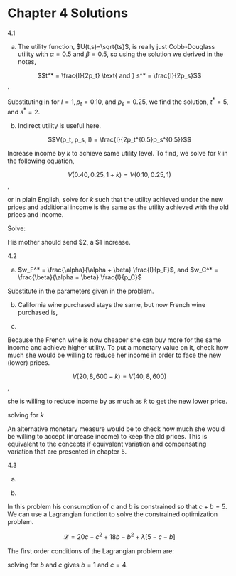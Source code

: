 # Chapter 4 Solutions {-}

4.1   

a. The utility function, $U(t,s)=\sqrt{ts}$, is really just Cobb-Douglass utility with $\alpha = 0.5$ and $\beta = 0.5$, so using the solution we derived in the notes,   

$$t^* = \frac{I}{2p_t} \text{ and }  s^* = \frac{I}{2p_s}$$. 

Substituting in for $I= 1, p_t = 0.10,$ and $p_s = 0.25$, we find the solution, $t^* = 5,$ and $s^* = 2$.  

b. Indirect utility is useful here.  

$$V(p_t, p_s, I) = \frac{I}{2p_t^{0.5}p_s^{0.5}}$$  

Increase income by $k$ to achieve same utility level. To find, we solve for $k$ in the following equation,  

$$V(0.40, 0.25, 1+k) = V(0.10, 0.25, 1)$$,

or in plain English, solve for $k$ such that the utility achieved under the new prices and additional income is the same as the utility achieved with the old prices and income. 

Solve:  

\begin{align*}
\frac{1+k}{2*0.40^{0.5}*0.25^{0.5}} &= \frac{1}{2*0.10^{0.5}*0.25^{0.5}} \\ 
k &= \frac{0.40^{0.5}*0.25^{0.5}}{0.10^{0.5}*0.25^{0.5}} - 1 \\
k &= $1
\end{align*}

His mother should send \$2, a \$1 increase.   

4.2  

a.  $w_F^* = \frac{\alpha}{\alpha + \beta} \frac{I}{p_F}$, and $w_C^* = \frac{\beta}{\alpha + \beta} \frac{I}{p_C}$  

Substitute in the parameters given in the problem.  

\begin{align*}
w_F^* &= \frac{2}{3} \frac{600}{40} \\
 &= 10
\end{align*} 

\begin{align*}
w_C^* &= \frac{1}{3} \frac{600}{8} \\
 &= 25
\end{align*}  

b. California wine purchased stays the same, but now French wine purchased is,  

\begin{align*}
w_F^* &= \frac{2}{3} \frac{600}{20} \\
 &= 20
\end{align*}  

c.  

Because the French wine is now cheaper she can buy more for the same income and achieve higher utility. To put a monetary value on it, check how much she would be willing to reduce her income in order to face the new (lower) prices. 

$$V(20, 8, 600-k) = V(40, 8, 600)$$,  

she is willing to reduce income by as much as $k$ to get the new lower price.   

\begin{align*}
\left( \frac{2}{3} \right) ^{\frac{2}{3}} \left( \frac{1}{3} \right) ^{\frac{1}{3}} \frac{600-k}{20^{\frac{2}{3}}8^{\frac{1}{3}}} &= \left( \frac{2}{3} \right) ^{\frac{2}{3}} \left( \frac{1}{3} \right) \frac{600}{40^{\frac{2}{3}}8^{\frac{1}{3}}}
\end{align*}

solving for $k$  

\begin{align*}
600 - k &= \frac{600*20^{\frac{2}{3}}8^{\frac{1}{3}}}{40^{\frac{2}{3}}8^{\frac{1}{3}}} \\
k &= 600 - \frac{600}{2^{\frac{2}{3}}} \\
k &= 222.02
\end{align*}  

An alternative monetary measure would be to check how much she would be willing to accept (increase income) to keep the old prices. This is equivalent to the concepts if equivalent variation and compensating variation that are presented in chapter 5.  

4.3  

a. 

\begin{align*}
\frac{ \partial U}{\partial c}:  20 - 2c &= 0 \\ 
\Rightarrow c^* &= 10  \\
\frac{ \partial U}{\partial b}:  20 - 2b &= 0 \\
\Rightarrow b^* &= 3
\end{align*}
 
 
b.  

In this problem his consumption of $c$ and $b$ is constrained so that $c+b = 5$. We can use a Lagrangian function to solve the constrained optimization problem.  

$$\mathscr{L} = 20c - c^2 + 18b - b^2 + \lambda[5-c-b]$$


The first order conditions of the Lagrangian problem are:  


\begin{align*}
20 - 2c - \lambda &= 0 \\
18 - 6b - \lambda &= 0 \\
5 -c -b &= 0
\end{align*} 

solving for $b$ and $c$ gives $b = 1$ and $c = 4$. 




